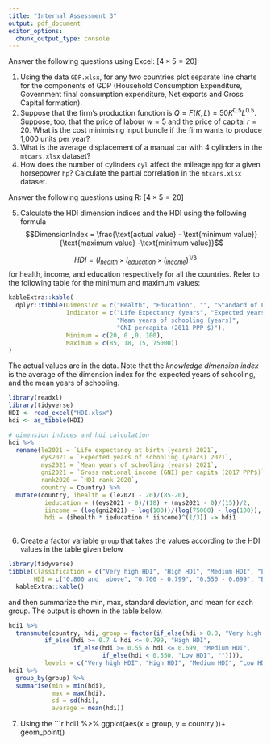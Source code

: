 ```yaml
---
title: "Internal Assessment 3"
output: pdf_document
editor_options: 
  chunk_output_type: console
---
```



\begin{center}
{\Large ECON03SEC1}\\
{\Large Department of Economics}\\
{\Large Presidency University, Kolkata}\\
{\large Full Marks: 40}\\
{\large 19/12/2022}
\end{center}


Answer the following questions using Excel: [$4 \times 5 = 20$]


1. Using the data `GDP.xlsx`, for any two countries plot separate line charts for the components of GDP (Household Consumption Expenditure, Government final consumption expenditure, Net exports and Gross Capital formation).
2. Suppose that the firm’s production function is $Q = F(K, L) = 50K^{0.5}L^{0.5}$. Suppose, too, that the price of labour $w=5$ and the price of capital $r=20$. What is the cost minimising input bundle if the firm wants to produce 1,000 units per year?
3. What is the average displacement of a manual car with 4 cylinders in the `mtcars.xlsx` dataset?
4. How does the number of cylinders `cyl` affect the mileage `mpg` for a given horsepower `hp`? Calculate the partial correlation in the `mtcars.xlsx` dataset.

Answer the following questions using R: [$4 \times 5 = 20$]

5. Calculate the HDI dimension indices and the HDI using the following formula $$DimensionIndex = \frac{\text{actual value} - \text{minimum value}}{\text{maximum value} -\text{minimum value}}$$

$$
HDI = (I_{health} \times I_{education} \times I_{income})^{1/3}
$$
for health, income, and education respectively for all the countries. Refer to the following table for the minimum and maximum values:

```r
kableExtra::kable(
  dplyr::tibble(Dimension = c("Health", "Education", "", "Standard of Living"),
                Indicator = c("Life Expectancy (years", "Expected years of schooling (years",
                              "Mean years of schooling (years)",
                              "GNI percapita (2011 PPP $)"),
                Minimum = c(20, 0 ,0, 100),
                Maximum = c(85, 18, 15, 75000))
)
```

The actual values are in the data. Note that the *knowledge dimension index* is the average of the dimension index for the expected years of schooling, and the mean years of schooling.


```r
library(readxl)
library(tidyverse)
HDI <- read_excel("HDI.xlsx")
hdi <- as_tibble(HDI)

# dimension indices and hdi calculation
hdi %>% 
  rename(le2021 = `Life expectancy at birth (years) 2021`,
         eys2021 = `Expected years of schooling (years) 2021`,
         mys2021 = `Mean years of schooling (years) 2021`,
         gni2021 = `Gross national income (GNI) per capita (2017 PPP$)`,
         rank2020 = `HDI rank 2020`,
         country = Country) %>% 
  mutate(country, ihealth = (le2021 - 20)/(85-20),
          ieducation = ((eys2021 - 0)/(18) + (mys2021 - 0)/(15))/2,
          iincome = (log(gni2021) - log(100))/(log(75000) - log(100)),
          hdi = (ihealth * ieducation * iincome)^(1/3)) -> hdi1
  
```

6. Create a factor variable `group` that takes the values according to the HDI values in the table given below
```r
library(tidyverse)
tibble(Classification = c("Very high HDI", "High HDI", "Medium HDI", "Low HDI"),
       HDI = c("0.800 and  above", "0.700 - 0.799", "0.550 - 0.699", "Below 0.550")) %>% 
  kableExtra::kable()
```

and then summarize the min, max, standard deviation, and mean for each group. The output is shown in the table below.

```r
hdi1 %>% 
  transmute(country, hdi, group = factor(if_else(hdi > 0.8, "Very high HDI",
          if_else(hdi >= 0.7 & hdi <= 0.799, "High HDI",
                  if_else(hdi >= 0.55 & hdi <= 0.699, "Medium HDI",
                          if_else(hdi < 0.550, "Low HDI", "")))),
          levels = c("Very high HDI", "High HDI", "Medium HDI", "Low HDI" ))) -> hdi1
hdi1 %>% 
  group_by(group) %>% 
  summarise(min = min(hdi),
            max = max(hdi),
            sd = sd(hdi),
            average = mean(hdi))
```

7. Using the 
```r
hdi1 %>% 
  ggplot(aes(x = group, y = country ))+
  geom_point()



